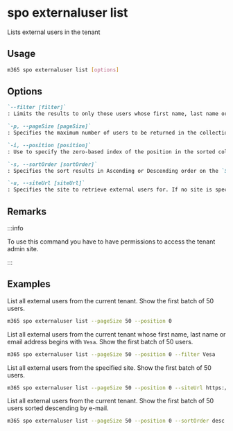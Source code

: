 
# spo externaluser list

Lists external users in the tenant

## Usage

```sh
m365 spo externaluser list [options]
```

## Options

```md definition-list
`--filter [filter]`
: Limits the results to only those users whose first name, last name or email address begins with the text in the string, using a case-insensitive comparison

`-p, --pageSize [pageSize]`
: Specifies the maximum number of users to be returned in the collection. The value must be less than or equal to `50`

`-i, --position [position]`
: Use to specify the zero-based index of the position in the sorted collection of the first result to be returned

`-s, --sortOrder [sortOrder]`
: Specifies the sort results in Ascending or Descending order on the `SPOUser.Email` property should occur. Allowed values `asc|desc`. Default `asc`

`-u, --siteUrl [siteUrl]`
: Specifies the site to retrieve external users for. If no site is specified, the external users for all sites are returned
```

<Global />

## Remarks

:::info

To use this command you have to have permissions to access the tenant admin site.

:::

## Examples

List all external users from the current tenant. Show the first batch of 50 users.

```sh
m365 spo externaluser list --pageSize 50 --position 0
```

List all external users from the current tenant whose first name, last name or email address
begins with `Vesa`. Show the first batch of 50 users.

```sh
m365 spo externaluser list --pageSize 50 --position 0 --filter Vesa
```

List all external users from the specified site. Show the first batch of 50 users.

```sh
m365 spo externaluser list --pageSize 50 --position 0 --siteUrl https://contoso.sharepoint.com
```

List all external users from the current tenant. Show the first batch of 50 users sorted descending
by e-mail.

```sh
m365 spo externaluser list --pageSize 50 --position 0 --sortOrder desc
```
